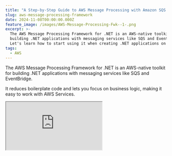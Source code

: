 ```yaml
---
title: "A Step-by-Step Guide to AWS Message Processing with Amazon SQS in .NET"
slug: aws-message-processing-framework
date: 2024-11-08T00:00:00.000Z
feature_image: /images/AWS-Message-Processing-Fwk--1-.png
excerpt: >-
  The AWS Message Processing Framework for .NET is an AWS-native toolkit for
  building .NET applications with messaging services like SQS and EventBridge. 
  Let's learn how to start using it when creating .NET applications on AWS.
tags:
  - AWS
---
```

The AWS Message Processing Framework for .NET is an AWS-native toolkit for building .NET applications with messaging services like SQS and EventBridge.

It reduces boilerplate code and lets you focus on business logic, making it easy to work with AWS Services.

<iframe src="https://www.youtube.com/embed/jCrk5M1dcU0?feature=oembed" />

This framework makes publishing and processing messages simpler and faster.

Let's explore how to get started using the AWS Message Processing Framework for .NET by using it to send and receive messages from Amazon SQS.

⚠️

__This framework is currently in pre-release, and some of its functionalities may change.__

Thanks to AWS for sponsoring this post in my [.NET on AWS Series](/blog/tag/aws/)

## Setting Up AWS Message Processing Framework in a .NET App

We will use a default ASP NET Core Web API application to send and receive messages to Amazon SQS with the AWS Message Processing Framework.

As with everything, we first need to add a NuGet package to use the framework -_AWS.Messaging_ [_🔗_](https://github.com/awslabs/aws-dotnet-messaging)

💡

__While there are powerful libraries like MassTransit, NServiceBus etc, for building Message Driven Applications, the AWS Message Processing Framework aims to provide a lighter abstraction over existing low-level APIs and takes a hard dependency on AWS Services.__

Once installed, we can send and receive messages using the library from SQS.

If you are completely new to Amazon SQS, read the article below to learn some of the key concepts and usage.

<BlogLink
  href="/blog/amazon-sqs/"
  title="Amazon SQS For the .NET Developer: How to Easily Get Started"
  description="Learn how to get started with Amazon SQS and use it from a .NET Application. We will learn how to send and receive messages, important properties,and concepts that you need to know when using SQS."
  authorImage="/images/logo-512x512-4.png"
  authorName="Rahul Nath"
  authorTitle="Rahul Pulikkot Nath"
  featureImage="/images/queue.jpg"
/>

For a quick recap, below is how you send messages using the default .NET Client for Amazon SQS.

```csharp
public async Task Post(WeatherForecast data)
{
    var client = new AmazonSQSClient();
    var request = new SendMessageRequest()
    {
        MessageBody = JsonSerializer.Serialize(data),
        QueueUrl = "SQS QUEUE URL"
    };

    var result = await client.SendMessageAsync(request);
}

```

Sending message to Amazon SQS using .NET client library.

We need to create a `SendMesageRequest` object, set up the MessageBody, serialize the message contents into JSON format (or any other preferred string format), and set up Queue URL to publish the message.

That's a lot of boilerplate code to send the message.

The same is true when you need to handle the messages on the receiver side.

## Send Messages using AWS Message Processing Framework

The AWS Messaging NuGet package provides the `ISQSPublisher` interface to make it easier to send messages to SQS, removing all the boilerplate code seen above,

```csharp
app.MapPost("/weatherforecast", 
      (WeatherForecast forecast, ISQSPublisher publisher) =>
  {
      publisher.SendAsync(new WeatherForecastAddedEvent()
      {
          DateTime = forecast.Date,
          TemperatureC = forecast.TemperatureC,
          Summary = forecast.Summary,
      });
  }).WithName("PostWeatherForecast")
  .DisableAntiforgery()
  .WithOpenApi();

```

Send messages to SQS using the ISQSPublisher instance for the AWS.Messaging NuGet package.

You can use the `SendAsync` method on the `ISQSPublisher` and directly send the message object to it.

No more setting up the request, specifying the Queue, or serializing content.

It's just that simple!

### How to get an ISQSPublisher?

Ok, so how do I get an instance of ISQSPublisher?

Of course, we will use Dependency Injection to set it up when the application starts.

```csharp
builder.Services.AddAWSMessageBus((builder) =>
  {
      var weatherDataQueue = "<SQS QUEUE URL>";
      builder.AddSQSPublisher<WeatherForecastAddedEvent>(
          weatherDataQueue, nameof(WeatherForecastAddedEvent));
  });

```

Setting up Dependency Injection of ISQSPublisher from the AWS.Messaging library.

<iframe src="https://www.youtube.com/embed/YR6HkvNBpX4?feature=oembed" />

The `AddAWSMessageBus` extension method on the ServiceCollection type, allows us to register the `ISQSPublisher` instance.

You must specify the QueueURL and the message type that will be published to the Queue.

Run the application, and you can send messages to SQS.

## Receiving Messages using AWS Message Processing Framework

Now that we have messaging in our Amazon SQS Queue, let's see how we can process them.

The AWS.Messaging framework provides a `IMessageHandler<>` generic interface to create message handlers.

Below is an example message handler that handles `WeatherForecastAddedEvent` what we sent earlier.

```csharp
class WeatherForecastAddedEventHandler: IMessageHandler<WeatherForecastAddedEvent>
{
    public Task<MessageProcessStatus> HandleAsync(
        MessageEnvelope<WeatherForecastAddedEvent> messageEnvelope, 
        CancellationToken token = new CancellationToken())
    {
        if(messageEnvelope.Message.Summary.Contains("Exception"))
            throw new Exception(messageEnvelope.Message.Summary);
        
        Console.WriteLine($"Received WeatherForecastAddedEvent with " +
                          $"{messageEnvelope.Message.DateTime} " +
                          $"{messageEnvelope.Message.TemperatureC} ");
        return Task.FromResult(MessageProcessStatus.Success());
    }
}

```

The `HandleAsync` method provides the typed message (in this case, a message of type `WeatherForecastAddedEvent`), that you can process in the handler.

Again, there is no boilerplate code to retrieve messages from SQS and deserialize them inside our handler or anything.

We can entirely focus on our core business logic.

### Registering Message Handlers to Process Message

Message handlers must be wired up in the Service Collection on application startup.

We also need to set up the Message Poller that automatically polls for messages from Amazon SQS.

This is again done using the same `AddAWSMessageBus` extension method we used to set up the `ISQSPublisher`.

```csharp
builder.Services.AddAWSMessageBus((builder) =>
{
    var weatherDataQueue = "<YOUR QUEUE URL>";
    builder.AddMessageHandler<WeatherForecastAddedEventHandler, WeatherForecastAddedEvent>(
        nameof(WeatherForecastAddedEvent));
    builder.AddSQSPoller(weatherDataQueue);
});

```

Run the application, and the existing messages in your Amazon SQS will be automatically picked up and processed by our `WeatherForecastAddedEventHandler`.

### Exceptions in Processing Messages in the Handler

If an exception is thrown when processing messages, the message is put back into the SQS queue after the Visibility timeout.

By default, for AWS SQS, this is 30 seconds. However, you can adjust this at the queue or subscriber level.

```csharp
builder.AddSQSPoller(weatherDataQueue, options =>
{
    options.VisibilityTimeout = 5;
    options.VisibilityTimeoutExtensionThreshold = 2;
});

```

For transient errors, message processing can succeed in subsequent retries. You can also set up a [Dead Letter Queue](/blog/amazon-sqs/#dead-letter-queue) to hold messages that fail to be processed for code/business-level errors or exceptions.
